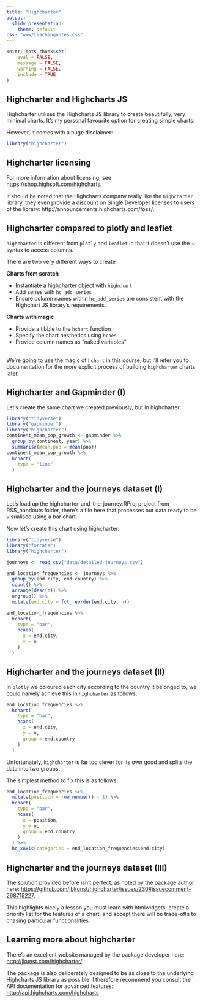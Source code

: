 ```yaml
---
title: "Highcharter"
output:
  slidy_presentation:
    theme: default
css: "www/teachingnotes.css"
---
```


```r
knitr::opts_chunk$set(
	eval = FALSE,
	message = FALSE,
	warning = FALSE,
	include = TRUE
)
```

## Highcharter and Highcharts JS

Highcharter utilises the Highcharts JS library to create beautifully, very minimal charts. It's my personal favourite option for creating simple charts.

However, it comes with a huge disclaimer:

```r
library("highcharter")
```

## Highcharter licensing

For more information about licensing, see https://shop.highsoft.com/highcharts.

It should be noted that the Highcharts company really like the `highcharter` library, they even provide a discount on Single Developer licenses to users of the library: http://announcements.highcharts.com/foss/.

## Highcharter compared to plotly and leaflet

`highcharter` is different from `plotly` and `leaflet` in that it doesn't use the ~ syntax to access columns.

There are two very different ways to create 

<div class="row">
<div class="col-md-6">
**Charts from scratch**

- Instantiate a highcharter object with `highchart`
- Add series with `hc_add_series` 
- Ensure column names within `hc_add_series` are consistent with the Highchart JS library's requirements.

</div>

<div class="col-md-6">
**Charts with magic**

- Provide a tibble to the `hchart` function
- Specify the chart aesthetics using `hcaes`
- Provide column names as "naked variables"

</div>
</div>

<br>
We're going to use the magic of `hchart` in this course, but I'll refer you to documentation for the more explicit process of building `highcharter` charts later.

## Highcharter and Gapminder (I)

Let's create the same chart we created previously, but in highcharter:

```r
library("tidyverse")
library("gapminder")
library("highcharter")
continent_mean_pop_growth <- gapminder %>%
  group_by(continent, year) %>%
  summarise(mean.pop = mean(pop))
continent_mean_pop_growth %>%
  hchart(
    type = "line"
  )
```

## Highcharter and the journeys dataset (I)

Let's load up the highcharter-and-the-journey.RProj project from RSS_handouts folder, there's a file here that processes our data ready to be visualised using a bar chart.

Now let's create this chart using highcharter:

```r
library("tidyverse")
library("forcats")
library("highcharter")

journeys <- read_csv("data/detailed-journeys.csv")

end_location_frequencies <- journeys %>%
  group_by(end.city, end.country) %>%
  count() %>%
  arrange(desc(n)) %>%
  ungroup() %>%
  mutate(end.city = fct_reorder(end.city, n))

end_location_frequencies %>%
  hchart(
    type = "bar",
    hcaes(
      x = end.city,
      y = n
    )
  )
```

## Highcharter and the journeys dataset (II)

In `plotly` we coloured each city according to the country it belonged to, we could naively achieve this in `highcharter` as follows:

```r
end_location_frequencies %>%
  hchart(
    type = "bar",
    hcaes(
      x = end.city,
      y = n,
      group = end.country
    )
  )
```

Unfortunately, `highcharter` is far too clever for its own good and splits the data into two groups.

The simplest method to fix this is as follows:

```r
end_location_frequencies %>%
  mutate(position = row_number() - 1) %>%
  hchart(
    type = "bar",
    hcaes(
      x = position,
      y = n,
      group = end.country
    )
  ) %>%
  hc_xAxis(categories = end_location_frequencies$end.city)
```

## Highcharter and the journeys dataset (III)

The solution provided before isn't perfect, as noted by the package author here: [https://github.com/jbkunst/highcharter/issues/230#issuecomment-268715227](https://github.com/jbkunst/highcharter/issues/230#issuecomment-268715227).

This highlights nicely a lesson you must learn with htmlwidgets; create a priority list for the features of a chart, and accept there will be trade-offs to chasing particular functionalities.

## Learning more about highcharter

There's an excellent website managed by the package developer here: [http://jkunst.com/highcharter/](http://jkunst.com/highcharter/).

The package is also deliberately designed to be as close to the underlying Highcharts JS library as possible, I therefore recommend you consult the API documentation for advanced features: [http://api.highcharts.com/highcharts](http://api.highcharts.com/highcharts)


